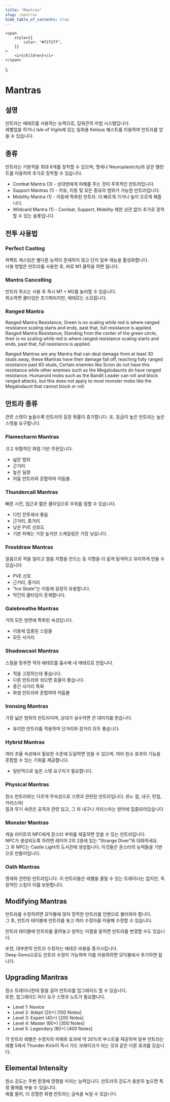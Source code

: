 ```yaml
---
title: "Mantras"
slug: /mantras
hide_table_of_contents: true
---
```



    <span
        style={{
            color: "#f2727f",
        }}
    >
        <i>{children}</i>
    </span>
);

# Mantras

## 설명

만트라는 에테르를 사용하는 능력으로, 딥워큰의 마법 시스템입니다. <br/>
레벨업을 하거나 <Link to="/locations/Isle_of_Vigils">Isle of Vigils</Link>에 있는 일회용 <Link to="/quest">Kelsius 퀘스트</Link>를 이용하여 만트라를 얻을 수 있습니다.

## 종류

만트라는 기본적을 최대 6개를 장착할 수 있으며, <Link to="/oaths">맹세</Link>나 <RareTalent>Neuroplasticity</RareTalent>와 같은 <Link to="/talents">탤런트</Link>를 이용하여 추가로 장착할 수 있습니다.

-   Combat Mantra (3) - 상대방에게 피해를 주는 것이 주목적인 만트라입니다.
-   Support Mantras (1) - 치유, 이동 및 모든 종유의 범위가 가능한 만트라입니다.
-   Mobility Mantra (1) - 이동에 특화된 만트라. 더 빠르게 가거나 높이 오르게 해줍니다.
-   Wildcard Mantra (1) - Combat, Support, Mobility 제한 상관 없이 추가로 장착할 수 있는 슬롯입니다.

## 전투 사용법

### Perfect Casting

퍼펙트 캐스팅은 별다른 능력이 존재하지 않고 단지 일부 재능을 활성화합니다. <br/>
사용 방법은 만트라를 사용한 후, 바로 M1 클릭을 하면 됩니다.

### Mantra Cancelling

만트라 취소는 사용 후 즉시 M1 + M2를 눌러할 수 있습니다. <br/>
취소하면 쿨타임은 초기화되지만, 에테르는 소모됩니다.

### Ranged Mantra

Ranged Mantra Resistance, Green is no scaling while red is where ranged resistance scaling starts and ends, past that, full resistance is applied.
Ranged Mantra Resistance; Standing from the center of the green circle, their is no scaling while red is where ranged resistance scaling starts and ends, past that, full resistance is applied.

Ranged Mantras are any Mantra that can deal damage from at least 30 studs away, these Mantras have their damage fall off, reaching fully ranged resistance past 60 studs, Certain enemies like Scion do not have this resistance while other enemies such as the Megalodaunts do have ranged resistance. Humanoid mobs such as the Bandit Leader can roll and block ranged attacks, but this does not apply to most monster mobs like the Megalodaunt that cannot block or roll.

## 만트라 종류

관련 스텟이 높을수록 만트라의 등장 확률이 증가합니다. 또, 등급이 높은 만트라는 높은 스텟을 요구합니다.

### <Link to="/attunement/flamecharm">Flamecharm Mantras</Link>

크고 위협적인 화염 기반 주문입니다.

-   넓은 범위 <br/>
-   근거리 <br/>
-   높은 딜량 <br/>
-   <Link to="/attunement/shadowcast">어둠 만트라</Link>와 혼합하여 어둠불.

### <Link to="/attunement/thundercall">Thundercall Mantras</Link>

빠른 시전, 접근과 짧은 쿨타임으로 우위를 점할 수 있습니다.

-   다인 전투에서 좋음 <br/>
-   근거리, 중거리
-   낮은 PVE 선호도 <br/>
-   기본 피해는 가장 높지만 스케일링은 가장 낮습니다.

### <Link to="/attunement/frostdraw">Frostdraw Mantras</Link>

얼음으로 적을 얼리고 얼음 지형을 만드는 등 지형을 더 쉽게 탐색하고 유리하게 만들 수 있습니다

-   PVE 선호 <br/>
-   근거리, 중거리 <br/>
-   "Ice Skate"는 이동에 굉장히 유용합니다. <br/>
-   약간의 쿨타임이 존재합니다.

### <Link to="/attunement/galebreathe">Galebreathe Mantras</Link>

거의 모든 방면에 특화된 속성입니다.

-   이동에 집중된 스킬들 <br/>
-   모든 사거리 <br/>

### <Link to="/attunement/shadowcast">Shadowcast Mantras</Link>

스킬을 맞추면 적의 에테르를 흡수해 내 에테르로 만듭니다.

-   적을 고정하는데 좋습니다. <br/>
-   다른 만트라와 섞으면 효율이 좋습니다. <br/>
-   중간 사거리 특화 <br/>
-   <Link to="/attunement/flamecharm">화염 만트라</Link>와 혼합하여 어둠불

### <Link to="/attunement/ironsing">Ironsing Mantras</Link>

가장 넓은 범위의 만트라이며, 상대가 실수하면 큰 데미지를 받습니다.

-   유리한 만트라를 적용하여 단거리와 장거리 모두 좋습니다.

### <Link to="/attunement/hybrid">Hybrid Mantras</Link>

여러 조율 속성에서 필요한 수준에 도달하면 얻을 수 있으며, 여러 원소 효과의 기능을 혼합할 수 있는 기회를 제공합니다.

-   일반적으로 높은 스텟 요구치가 필요합니다.

### <Link to="/attunement/attunement-less">Physical Mantras</Link>

원소 만트라와는 다르게 무속성으로 스텟과 관련된 만트라입니다. (Ex: 힘, 내구, 민첩, 카리스마) <br/>
힘과 무기 숙련은 공격과 관련 있고, 그 외 내구나 카리스마는 방어에 집중되어있습니다

### <Link to="/attunement/monster_mantras">Monster Mantras</Link>

캐슬 라이트의 NPC에게 몬스터 부위를 제출하면 얻을 수 있는 만트라입니다. <br/>
NPC가 생성되도록 하려면 레이어 2의 2층에 있는 "Strange Diver"와 대화하세요. <br/>
그 후 NPC는 Castle Light의 도서관에 생성됩니다. 이것들은 몬스터의 능력들을 기반으로 만들어집니다.

### <Link to="/oaths">Oath Mantras</Link>

맹세와 관련된 만트라입니다. 이 만트라들은 레벨을 올릴 수 있는 트레이너는 없지만, 독창적인 스킬이 이를 보완합니다.

## <Link to="/mantras/modifiers">Modifying Mantras</Link>

만트라를 수정하려면 모닥불에 앉아 장착한 만트라를 인벤으로 불러와야 합니다. <br/>
그 후, 만트라 테이블에 만트라를 놓고 여러 수정자를 이용해 수정할 수 있습니다.

만트라 테이블에 만트라를 올려놓고 원하는 이름을 말하면 만트라를 변경할 수도 있습니다.

또한, 대부분의 만트라 수정자는 에테르 비용을 증가시킵니다. <br/>
Deep Gems으로도 만트라 수정이 가능하며 이를 이용하려면 모닥불에서 추가하면 됩니다.

## Upgrading Mantras

<Link to="/attunement/trainners">원소 트레이너</Link>한테 말을 걸어 만트라를
업그레이드 할 수 있습니다. <br />
또한, 업그레이드 마다 요구 스텟과 노트가 필요합니다.

-   Level 1: Novice
-   Level 2: Adept (20+) [100 Notes]
-   Level 3: Expert (40+) [200 Notes]
-   Level 4: Master (60+) [300 Notes]
-   Level 5: Legendary (80+) [400 Notes]

각 만트라 레벨은 ​​수정자의 피해와 효과에 약 20%의 부스트를 제공하며 일부 만트라는 레벨 5에서 Thunder Kick이 즉시 가드 브레이크가 되는 것과 같은 다른 효과를 갖습니다.

## Elemental Intensity

원소 강도는 주변 환경에 영향을 미치는 능력입니다. 만트라의 강도가 충분히 높으면 특정 물체를 부술 수 있습니다. <br/>
예를 들어, 더 강렬한 <Link to="/attunement/flamecharm">화염 만트라</Link>는 금속을 녹일 수 있습니다.
